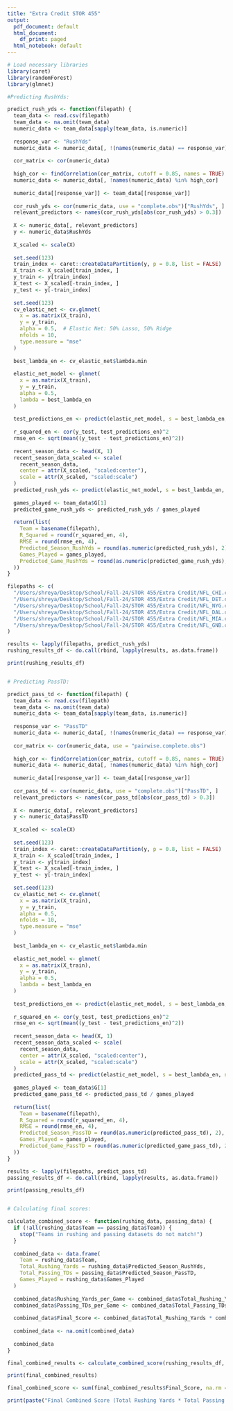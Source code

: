 ```yaml
---
title: "Extra Credit STOR 455"
output:
  pdf_document: default
  html_document:
    df_print: paged
  html_notebook: default
---
```


```r
# Load necessary libraries
library(caret)
library(randomForest)
library(glmnet)

```

```r

#Predicting RushYds: 

predict_rush_yds <- function(filepath) {
  team_data <- read.csv(filepath)
  team_data <- na.omit(team_data)
  numeric_data <- team_data[sapply(team_data, is.numeric)]
  
  response_var <- "RushYds"
  numeric_data <- numeric_data[, !(names(numeric_data) == response_var)]
  
  cor_matrix <- cor(numeric_data)
  
  high_cor <- findCorrelation(cor_matrix, cutoff = 0.85, names = TRUE)
  numeric_data <- numeric_data[, !names(numeric_data) %in% high_cor]
  
  numeric_data[[response_var]] <- team_data[[response_var]]
  
  cor_rush_yds <- cor(numeric_data, use = "complete.obs")["RushYds", ]
  relevant_predictors <- names(cor_rush_yds[abs(cor_rush_yds) > 0.3])
  
  X <- numeric_data[, relevant_predictors]
  y <- numeric_data$RushYds
  
  X_scaled <- scale(X)
  
  set.seed(123)
  train_index <- caret::createDataPartition(y, p = 0.8, list = FALSE)
  X_train <- X_scaled[train_index, ]
  y_train <- y[train_index]
  X_test <- X_scaled[-train_index, ]
  y_test <- y[-train_index]
  
  set.seed(123)
  cv_elastic_net <- cv.glmnet(
    x = as.matrix(X_train),
    y = y_train,
    alpha = 0.5,  # Elastic Net: 50% Lasso, 50% Ridge
    nfolds = 10,
    type.measure = "mse"
  )
  
  best_lambda_en <- cv_elastic_net$lambda.min
  
  elastic_net_model <- glmnet(
    x = as.matrix(X_train),
    y = y_train,
    alpha = 0.5,
    lambda = best_lambda_en
  )
  
  test_predictions_en <- predict(elastic_net_model, s = best_lambda_en, newx = as.matrix(X_test))
  
  r_squared_en <- cor(y_test, test_predictions_en)^2
  rmse_en <- sqrt(mean((y_test - test_predictions_en)^2))
  
  recent_season_data <- head(X, 1)
  recent_season_data_scaled <- scale(
    recent_season_data,
    center = attr(X_scaled, "scaled:center"),
    scale = attr(X_scaled, "scaled:scale")
  )
  predicted_rush_yds <- predict(elastic_net_model, s = best_lambda_en, newx = as.matrix(recent_season_data_scaled))
  
  games_played <- team_data$G[1]  
  predicted_game_rush_yds <- predicted_rush_yds / games_played
  
  return(list(
    Team = basename(filepath),  
    R_Squared = round(r_squared_en, 4),
    RMSE = round(rmse_en, 4),
    Predicted_Season_RushYds = round(as.numeric(predicted_rush_yds), 2),
    Games_Played = games_played,
    Predicted_Game_RushYds = round(as.numeric(predicted_game_rush_yds), 2)
  ))
}

filepaths <- c(
  "/Users/shreya/Desktop/School/Fall-24/STOR 455/Extra Credit/NFL_CHI.csv",
  "/Users/shreya/Desktop/School/Fall-24/STOR 455/Extra Credit/NFL_DET.csv",
  "/Users/shreya/Desktop/School/Fall-24/STOR 455/Extra Credit/NFL_NYG.csv",
  "/Users/shreya/Desktop/School/Fall-24/STOR 455/Extra Credit/NFL_DAL.csv",
  "/Users/shreya/Desktop/School/Fall-24/STOR 455/Extra Credit/NFL_MIA.csv",
  "/Users/shreya/Desktop/School/Fall-24/STOR 455/Extra Credit/NFL_GNB.csv"
)

results <- lapply(filepaths, predict_rush_yds)
rushing_results_df <- do.call(rbind, lapply(results, as.data.frame))

print(rushing_results_df)


# Predicting PassTD:

predict_pass_td <- function(filepath) {
  team_data <- read.csv(filepath)
  team_data <- na.omit(team_data)
  numeric_data <- team_data[sapply(team_data, is.numeric)]
  
  response_var <- "PassTD"
  numeric_data <- numeric_data[, !(names(numeric_data) == response_var)]
  
  cor_matrix <- cor(numeric_data, use = "pairwise.complete.obs")
  
  high_cor <- findCorrelation(cor_matrix, cutoff = 0.85, names = TRUE)
  numeric_data <- numeric_data[, !names(numeric_data) %in% high_cor]
  
  numeric_data[[response_var]] <- team_data[[response_var]]
  
  cor_pass_td <- cor(numeric_data, use = "complete.obs")["PassTD", ]
  relevant_predictors <- names(cor_pass_td[abs(cor_pass_td) > 0.3])
  
  X <- numeric_data[, relevant_predictors]
  y <- numeric_data$PassTD
  
  X_scaled <- scale(X)
  
  set.seed(123)
  train_index <- caret::createDataPartition(y, p = 0.8, list = FALSE)
  X_train <- X_scaled[train_index, ]
  y_train <- y[train_index]
  X_test <- X_scaled[-train_index, ]
  y_test <- y[-train_index]
  
  set.seed(123)
  cv_elastic_net <- cv.glmnet(
    x = as.matrix(X_train),
    y = y_train,
    alpha = 0.5,  
    nfolds = 10,
    type.measure = "mse"
  )
  
  best_lambda_en <- cv_elastic_net$lambda.min
  
  elastic_net_model <- glmnet(
    x = as.matrix(X_train),
    y = y_train,
    alpha = 0.5,
    lambda = best_lambda_en
  )
  
  test_predictions_en <- predict(elastic_net_model, s = best_lambda_en, newx = as.matrix(X_test))
  
  r_squared_en <- cor(y_test, test_predictions_en)^2
  rmse_en <- sqrt(mean((y_test - test_predictions_en)^2))
  
  recent_season_data <- head(X, 1)
  recent_season_data_scaled <- scale(
    recent_season_data,
    center = attr(X_scaled, "scaled:center"),
    scale = attr(X_scaled, "scaled:scale")
  )
  predicted_pass_td <- predict(elastic_net_model, s = best_lambda_en, newx = as.matrix(recent_season_data_scaled))
  
  games_played <- team_data$G[1] 
  predicted_game_pass_td <- predicted_pass_td / games_played
  
  return(list(
    Team = basename(filepath), 
    R_Squared = round(r_squared_en, 4),
    RMSE = round(rmse_en, 4),
    Predicted_Season_PassTD = round(as.numeric(predicted_pass_td), 2),
    Games_Played = games_played,
    Predicted_Game_PassTD = round(as.numeric(predicted_game_pass_td), 2)
  ))
}

results <- lapply(filepaths, predict_pass_td)
passing_results_df <- do.call(rbind, lapply(results, as.data.frame))

print(passing_results_df)


# Calculating final scores:

calculate_combined_score <- function(rushing_data, passing_data) {
  if (!all(rushing_data$Team == passing_data$Team)) {
    stop("Teams in rushing and passing datasets do not match!")
  }
  
  combined_data <- data.frame(
    Team = rushing_data$Team,
    Total_Rushing_Yards = rushing_data$Predicted_Season_RushYds,
    Total_Passing_TDs = passing_data$Predicted_Season_PassTD,
    Games_Played = rushing_data$Games_Played
  )
  
  combined_data$Rushing_Yards_per_Game <- combined_data$Total_Rushing_Yards / combined_data$Games_Played
  combined_data$Passing_TDs_per_Game <- combined_data$Total_Passing_TDs / combined_data$Games_Played
  
  combined_data$Final_Score <- combined_data$Total_Rushing_Yards * combined_data$Total_Passing_TDs
  
  combined_data <- na.omit(combined_data)  
  
  combined_data
}

final_combined_results <- calculate_combined_score(rushing_results_df, passing_results_df)

print(final_combined_results)

final_combined_score <- sum(final_combined_results$Final_Score, na.rm = TRUE)

print(paste("Final Combined Score (Total Rushing Yards * Total Passing TDs):", round(final_combined_score, 2)))

```

